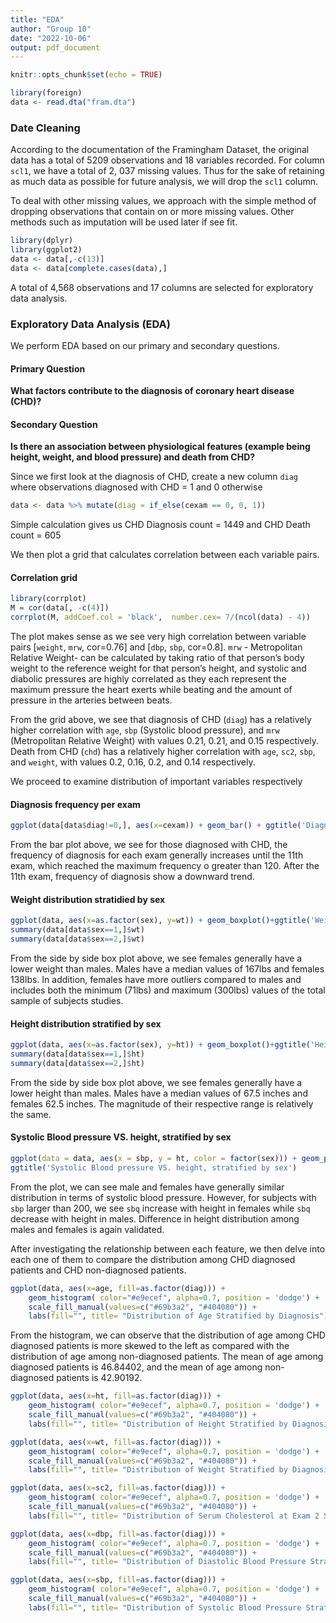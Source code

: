 ```yaml
---
title: "EDA"
author: "Group 10"
date: "2022-10-06"
output: pdf_document
---
```


```r
knitr::opts_chunk$set(echo = TRUE)
```

```r
library(foreign)
data <- read.dta("fram.dta")
```
### Date Cleaning
According to the documentation of the Framingham Dataset, the original data has a total of 5209 observations and 18 variables recorded. For column `scl1`, we have a total of 2, 037 missing values. Thus for the sake of retaining as much data as possible for future analysis, we will drop the `scl1` column. 

To deal with other missing values, we approach with the simple method of dropping observations that contain on or more missing values. Other methods such as imputation will be used later if see fit.

```r
library(dplyr)
library(ggplot2)
data <- data[,-c(13)]
data <- data[complete.cases(data),]
```

A total of 4,568 observations and 17 columns are selected for exploratory data analysis.

### Exploratory Data Analysis (EDA)
We perform EDA based on our primary and secondary questions.

#### Primary Question
$\textbf{What factors contribute to the diagnosis of coronary heart disease (CHD)?}$

#### Secondary Question
$\textbf{Is there an association between physiological features (example being height, weight, and blood pressure) and death from CHD?}$

Since we first look at the diagnosis of CHD, create a new column `diag` where observations diagnosed with CHD = 1 and 0 otherwise

```r
data <- data %>% mutate(diag = if_else(cexam == 0, 0, 1))
```
Simple calculation gives us CHD Diagnosis count = 1449 and CHD Death count = 605


We then plot a grid that calculates correlation between each variable pairs.

#### Correlation grid
```r
library(corrplot)
M = cor(data[, -c(4)])
corrplot(M, addCoef.col = 'black',  number.cex= 7/(ncol(data) - 4))
```


The plot makes sense as we see very high correlation between variable pairs [`weight`, `mrw`, cor=0.76] and [`dbp`, `sbp`, cor=0.8]. `mrw` - Metropolitan Relative Weight- can be calculated by taking ratio of that person's body weight to the reference weight for that person's height, and systolic and diabolic pressures are highly correlated as they each represent the maximum pressure the heart exerts while beating and the amount of pressure in the arteries between beats.

From the grid above, we see that diagnosis of CHD (`diag`) has a relatively higher correlation with `age`, `sbp` (Systolic blood pressure), and `mrw` (Metropolitan Relative Weight) with values 0.21, 0.21, and 0.15 respectively. Death from CHD (`chd`) has a relatively higher correlation with `age`, `sc2`, `sbp`, and `weight`, with values 0.2, 0.16, 0.2, and 0.14 respectively. 


We proceed to examine distribution of important variables respectively


#### Diagnosis frequency per exam
```r
ggplot(data[data$diag!=0,], aes(x=cexam)) + geom_bar() + ggtitle('Diagnosis frequency per exam')
```


From the bar plot above, we see for those diagnosed with CHD, the frequency of diagnosis for each exam generally increases until the 11th exam, which reached the maximum frequency o greater than 120. After the 11th exam, frequency of diagnosis show a downward trend.

#### Weight distribution stratidied by sex
```r
ggplot(data, aes(x=as.factor(sex), y=wt)) + geom_boxplot()+ggtitle('Weight distribution stratified by sex')
summary(data[data$sex==1,]$wt)
summary(data[data$sex==2,]$wt)
```


From the side by side box plot above, we see females generally have a lower weight than males. Males have a median values of 167lbs and females 138lbs. In addition, females have more outliers compared to males and includes both the minimum (71lbs) and maximum (300lbs) values of the total sample of subjects studies.

#### Height distribution stratified by sex
```r
ggplot(data, aes(x=as.factor(sex), y=ht)) + geom_boxplot()+ggtitle('Height distribution stratified by sex')
summary(data[data$sex==1,]$ht)
summary(data[data$sex==2,]$ht)
```


From the side by side box plot above, we see females generally have a lower height than males. Males have a median values of 67.5 inches and females 62.5 inches. The magnitude of their respective range is relatively the same.

#### Systolic Blood pressure VS. height, stratified by sex
```r
ggplot(data = data, aes(x = sbp, y = ht, color = factor(sex))) + geom_point(alpha=0.5) + scale_color_manual(values = c("blue", "hot pink")) +
ggtitle('Systolic Blood pressure VS. height, stratified by sex')
```


From the plot, we can see male and females have generally similar distribution in terms of systolic blood pressure. However, for subjects with `sbp` larger than 200, we see `sbq` increase with height in females while `sbq` decrease with height in males. Difference in height distribution among males and females is again validated.  

After investigating the relationship between each feature, we then delve into each one of them to compare the distribution among CHD diagnosed patients and CHD non-diagnosed patients.


```r
ggplot(data, aes(x=age, fill=as.factor(diag))) +
    geom_histogram( color="#e9ecef", alpha=0.7, position = 'dodge') +
    scale_fill_manual(values=c("#69b3a2", "#404080")) +
    labs(fill="", title= "Distribution of Age Stratified by Diagnosis")
```

From the histogram, we can observe that the distribution of age among CHD diagnosed patients is more skewed to the left as compared with the distribution of age among non-diagnosed patients. The mean of age among diagnosed patients is 46.84402, and the mean of age among non-diagnosed patients is 42.90192.


```r
ggplot(data, aes(x=ht, fill=as.factor(diag))) +
    geom_histogram( color="#e9ecef", alpha=0.7, position = 'dodge') +
    scale_fill_manual(values=c("#69b3a2", "#404080")) +
    labs(fill="", title= "Distribution of Height Stratified by Diagnosis")
```




```r
ggplot(data, aes(x=wt, fill=as.factor(diag))) +
    geom_histogram( color="#e9ecef", alpha=0.7, position = 'dodge') +
    scale_fill_manual(values=c("#69b3a2", "#404080")) +
    labs(fill="", title= "Distribution of Weight Stratified by Diagnosis")
```


```r
ggplot(data, aes(x=sc2, fill=as.factor(diag))) +
    geom_histogram( color="#e9ecef", alpha=0.7, position = 'dodge') +
    scale_fill_manual(values=c("#69b3a2", "#404080")) +
    labs(fill="", title= "Distribution of Serum Cholesterol at Exam 2 Stratified by Diagnosis")
```

```r
ggplot(data, aes(x=dbp, fill=as.factor(diag))) +
    geom_histogram( color="#e9ecef", alpha=0.7, position = 'dodge') +
    scale_fill_manual(values=c("#69b3a2", "#404080")) +
    labs(fill="", title= "Distribution of Diastolic Blood Pressure Stratified by Diagnosis")
```

```r
ggplot(data, aes(x=sbp, fill=as.factor(diag))) +
    geom_histogram( color="#e9ecef", alpha=0.7, position = 'dodge') +
    scale_fill_manual(values=c("#69b3a2", "#404080")) +
    labs(fill="", title= "Distribution of Systolic Blood Pressure Stratified by Diagnosis")
```



